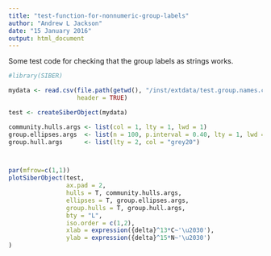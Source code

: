 ```yaml
---
title: "test-function-for-nonnumeric-group-labels"
author: "Andrew L Jackson"
date: "15 January 2016"
output: html_document
---
```

Some test code for checking that the group labels as strings works.

```r
#library(SIBER)

mydata <- read.csv(file.path(getwd(), "/inst/extdata/test.group.names.csv"), 
                   header = TRUE)

test <- createSiberObject(mydata)

community.hulls.args <- list(col = 1, lty = 1, lwd = 1)
group.ellipses.args  <- list(n = 100, p.interval = 0.40, lty = 1, lwd = 2)
group.hull.args      <- list(lty = 2, col = "grey20")



par(mfrow=c(1,1))
plotSiberObject(test,
                ax.pad = 2, 
                hulls = T, community.hulls.args, 
                ellipses = T, group.ellipses.args,
                group.hulls = T, group.hull.args,
                bty = "L",
                iso.order = c(1,2),
                xlab = expression({delta}^13*C~'\u2030'),
                ylab = expression({delta}^15*N~'\u2030')
)
```
